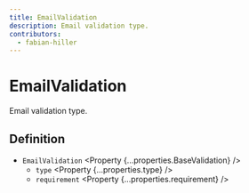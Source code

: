 ```yaml
---
title: EmailValidation
description: Email validation type.
contributors:
  - fabian-hiller
---
```



# EmailValidation

Email validation type.

## Definition

- `EmailValidation` <Property {...properties.BaseValidation} />
  - `type` <Property {...properties.type} />
  - `requirement` <Property {...properties.requirement} />
